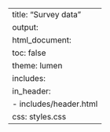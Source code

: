 ---
title: "Survey data"
output:
  html_document:
    toc: false
    theme: lumen
    includes:
      in_header:
        - includes/header.html
    css: styles.css
---
